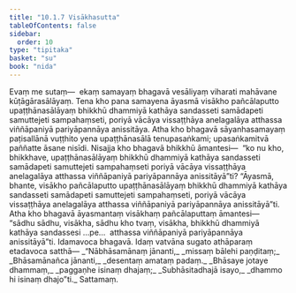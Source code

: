 ```yaml
---
title: "10.1.7 Visākhasutta"
tableOfContents: false
sidebar:
  order: 10
type: "tipitaka"
basket: "su"
book: "nida"
---
```



<DynamicBreadcrumb />

<Division number="241" book="nida" bookNo="12" page="467">

<Paragraph number="1281" book="nida">
Evaṃ me sutaṃ—  ekaṃ samayaṃ bhagavā vesāliyaṃ viharati mahāvane kūṭāgārasālāyaṃ. Tena kho pana samayena āyasmā visākho pañcālaputto upaṭṭhānasālāyaṃ bhikkhū dhammiyā kathāya sandasseti samādapeti samuttejeti sampahaṃseti, poriyā vācāya vissaṭṭhāya anelagalāya atthassa viññāpaniyā pariyāpannāya anissitāya.
</Paragraph>

<Paragraph number="1282" book="nida">
Atha kho bhagavā sāyanhasamayaṃ paṭisallānā vuṭṭhito yena upaṭṭhānasālā tenupasaṅkami; upasaṅkamitvā paññatte āsane nisīdi. Nisajja kho bhagavā bhikkhū āmantesi—  “ko nu kho, bhikkhave, upaṭṭhānasālāyaṃ bhikkhū dhammiyā kathāya sandasseti samādapeti samuttejeti sampahaṃseti poriyā vācāya vissaṭṭhāya anelagalāya atthassa viññāpaniyā pariyāpannāya anissitāyā”ti? “Āyasmā, bhante, visākho pañcālaputto upaṭṭhānasālāyaṃ bhikkhū dhammiyā kathāya sandasseti samādapeti samuttejeti sampahaṃseti, poriyā vācāya vissaṭṭhāya anelagalāya atthassa viññāpaniyā pariyāpannāya anissitāyā”ti.
</Paragraph>

<Paragraph number="1283" book="nida">
Atha kho bhagavā āyasmantaṃ visākhaṃ pañcālaputtaṃ āmantesi—  “sādhu sādhu, visākha, sādhu kho tvaṃ, visākha, bhikkhū dhammiyā kathāya sandassesi …pe…  atthassa viññāpaniyā pariyāpannāya anissitāyā”ti.
</Paragraph>

<Paragraph number="1284" book="nida">
Idamavoca bhagavā. Idaṃ vatvāna sugato athāparaṃ etadavoca satthā—
</Paragraph>

<Paragraph number="1285" type="verses" book="nida">
_“Nābhāsamānaṃ jānanti,_  
_missaṃ bālehi paṇḍitaṃ;_  
_Bhāsamānañca jānanti,_  
_desentaṃ amataṃ padaṃ._  

</Paragraph>

<Paragraph number="1286" type="verses" book="nida">
_Bhāsaye jotaye dhammaṃ,_  
_paggaṇhe isinaṃ dhajaṃ;_  
_Subhāsitadhajā isayo,_  
_dhammo hi isinaṃ dhajo”ti._  


</Paragraph>
</Division>

<Paragraph number="1287" type="center" book="nida">
Sattamaṃ.
</Paragraph>